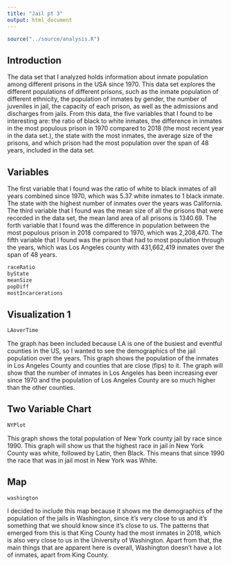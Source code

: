 ```yaml
---
title: "Jail pt 3"
output: html_document
---
```


```r
source("../source/analysis.R")

```

## Introduction

The data set that I analyzed holds information about inmate population among different prisons in the USA since 1970. This data set explores the different populations of different prisons, such as the inmate population of different ethnicity, the population of inmates by gender, the number of juveniles in jail, the capacity of each prison, as well as the admissions and discharges from jails. From this data, the five variables that I found to be interesting are: the ratio of black to white inmates, the difference in inmates in the most populous prison in 1970 compared to 2018 (the most recent year in the data set.), the state with the most inmates, the average size of the prisons, and which prison had the most population over the span of 48 years, included in the data set.

## Variables

The first variable that I found was the ratio of white to black inmates of all years combined since 1970, which was 5.37 white inmates to 1 black inmate. The state with the highest number of inmates over the years was California. The third variable that I found was the mean size of all the prisons that were recorded in the data set, the mean land area of all prisons is 1340.69. The forth variable that I found was the difference in population between the most populous prison in 2018 compared to 1970, which was 2,208,470. The fifth variable that I found was the prison that had to most population through the years, which was Los Angeles county with 431,662,419 inmates over the span of 48 years.

```r
raceRatio
byState
meanSize
popDiff
mostIncarcerations
```

## Visualization 1

```r
LAoverTime
```

The graph has been included because LA is one of the busiest and eventful counties in the US, so I wanted to see the demographics of the jail population over the years. This graph shows the population of the inmates in Los Angeles County and counties that are close (fips) to it. The graph will show that the number of inmates in Los Angeles has been increasing ever since 1970 and the population of Los Angeles County are so much higher than the other counties.

## Two Variable Chart

```r
NYPlot
```

This graph shows the total population of New York county jail by race since 1990. This graph will show us that the highest race in jail in New York County was white, followed by Latin, then Black. This means that since 1990 the race that was in jail most in New York was White.

## Map

```r
washington
```

I decided to include this map because it shows me the demographics of the population of the jails in Washington, since it's very close to us and it's something that we should know since it's close to us. The patterns that emerged from this is that King County had the most inmates in 2018, which is also very close to us in the University of Washington. Apart from that, the main things that are apparent here is overall, Washington doesn't have a lot of inmates, apart from King County.
